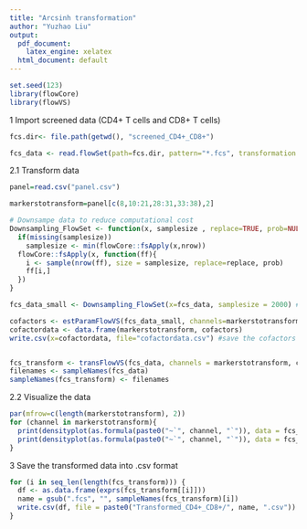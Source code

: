 ```yaml
---
title: "Arcsinh transformation"
author: "Yuzhao Liu"
output: 
  pdf_document:
    latex_engine: xelatex
  html_document: default
---
```


```r
set.seed(123)
library(flowCore)
library(flowVS)
```


1 Import screened data (CD4+ T cells and CD8+ T cells)
```r
fcs.dir<- file.path(getwd(), "screened_CD4+_CD8+")

fcs_data <- read.flowSet(path=fcs.dir, pattern="*.fcs", transformation = FALSE, truncate_max_range = FALSE) #fcs_data will be a FlowSet object
```


2.1 Transform data
```r
panel=read.csv("panel.csv")
```

```r
markerstotransform=panel[c(8,10:21,28:31,33:38),2]
```

```r
# Downsampe data to reduce computational cost
Downsampling_FlowSet <- function(x, samplesize , replace=TRUE, prob=NULL){
  if(missing(samplesize))
    samplesize <- min(flowCore::fsApply(x,nrow))
  flowCore::fsApply(x, function(ff){
    i <- sample(nrow(ff), size = samplesize, replace=replace, prob)
    ff[i,]
  })
}

fcs_data_small <- Downsampling_FlowSet(x=fcs_data, samplesize = 2000) #samplesize is the number of cells included, you can include more cells.

cofactors <- estParamFlowVS(fcs_data_small, channels=markerstotransform)
cofactordata <- data.frame(markerstotransform, cofactors)
write.csv(x=cofactordata, file="cofactordata.csv") #save the cofactors


fcs_transform <- transFlowVS(fcs_data, channels = markerstotransform, cofactors)
filenames <- sampleNames(fcs_data)
sampleNames(fcs_transform) <- filenames

```

2.2 Visualize the data
```r
par(mfrow=c(length(markerstotransform), 2))
for (channel in markerstotransform){
  print(densityplot(as.formula(paste0("~`", channel, "`")), data = fcs_data[[1]], main = paste("fcs_data:", channel)))
  print(densityplot(as.formula(paste0("~`", channel, "`")), data = fcs_transform[[1]], main = paste("fcs_transform:", channel)))
}
```


3 Save the transformed data into .csv format
```r
for (i in seq_len(length(fcs_transform))) {
  df <- as.data.frame(exprs(fcs_transform[[i]]))
  name = gsub(".fcs", "", sampleNames(fcs_transform)[i])
  write.csv(df, file = paste0("Transformed_CD4+_CD8+/", name, ".csv"))
}
```
